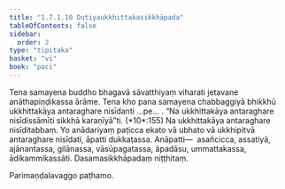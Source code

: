 ```yaml
---
title: "1.7.1.10 Dutiyaukkhittakasikkhāpada"
tableOfContents: false
sidebar:
  order: 2
type: "tipitaka"
basket: "vi"
book: "paci"
---
```



<DynamicBreadcrumb />

<Division number="585" book="paci">

<Paragraph number="1730" book="paci">
Tena samayena buddho bhagavā sāvatthiyaṃ viharati jetavane anāthapiṇḍikassa ārāme. Tena kho pana samayena chabbaggiyā bhikkhū ukkhittakāya antaraghare nisīdanti …pe… .
</Paragraph>

<Paragraph number="1731" book="paci">
<Emphasis>“Na ukkhittakāya antaraghare nisīdissāmīti sikkhā karaṇīyā”</Emphasis>ti. (*10*:<Emphasis>155</Emphasis>)
</Paragraph>

<Paragraph number="1732" book="paci">
Na ukkhittakāya antaraghare nisīditabbaṃ. Yo anādariyaṃ paṭicca ekato vā ubhato vā ukkhipitvā antaraghare nisīdati, āpatti dukkaṭassa.
</Paragraph>

<Paragraph number="1733" book="paci">
Anāpatti—  asañcicca, assatiyā, ajānantassa, gilānassa, vāsūpagatassa, āpadāsu, ummattakassa, ādikammikassāti.

</Paragraph>
</Division>

<Paragraph number="1734" type="center" book="paci">
Dasamasikkhāpadaṃ niṭṭhitaṃ.

  
Parimaṇḍalavaggo paṭhamo.
</Paragraph>